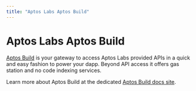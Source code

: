 ```yaml
---
title: "Aptos Labs Aptos Build"
---
```



# Aptos Labs Aptos Build

[Aptos Build](https://build.aptoslabs.com) is your gateway to access Aptos Labs provided APIs in a quick and easy fashion to power your dapp. Beyond API access it offers gas station and no code indexing services.

Learn more about Aptos Build at the dedicated [Aptos Build docs site](https://build.aptoslabs.com/docs).

